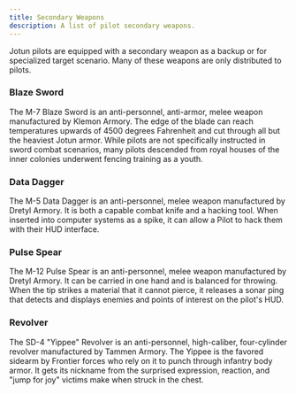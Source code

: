 ```yaml
---
title: Secondary Weapons
description: A list of pilot secondary weapons.
---
```


Jotun pilots are equipped with a secondary weapon as a backup or for specialized target scenario. Many of these weapons are only distributed to pilots.

### Blaze Sword
The M-7 Blaze Sword is an anti-personnel, anti-armor, melee weapon manufactured by Klemon Armory. The edge of the blade can reach temperatures upwards of 4500 degrees Fahrenheit and cut through all but the heaviest Jotun armor. While pilots are not specifically instructed in sword combat scenarios, many pilots descended from royal houses of the inner colonies underwent fencing training as a youth.

### Data Dagger
The M-5 Data Dagger is an anti-personnel, melee weapon manufactured by Dretyl Armory. It is both a capable combat knife and a hacking tool. When inserted into computer systems as a spike, it can allow a Pilot to hack them with their HUD interface.

### Pulse Spear
The M-12 Pulse Spear is an anti-personnel, melee weapon manufactured by Dretyl Armory. It can be carried in one hand and is balanced for throwing. When the tip strikes a material that it cannot pierce, it releases a sonar ping that detects and displays enemies and points of interest on the pilot's HUD.

### Revolver
The SD-4 "Yippee" Revolver is an anti-personnel, high-caliber, four-cylinder revolver manufactured by Tammen Armory. The Yippee is the favored sidearm by Frontier forces who rely on it to punch through infantry body armor. It gets its nickname from the surprised expression, reaction, and "jump for joy" victims make when struck in the chest.